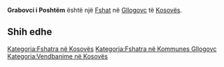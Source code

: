{{Fshat në Kosovës
 | Emri                = Grabovci i Poshtëm
| sqi_N_name = Grabovci i Poshtëm
| sqi_N_FULL_NAME_RO = Grabovci i Poshtëm
| sqi_N_FULL_NAME_ND_RO = Grabovci i Poshtem
| sqi_N_SORT_NAME_RG = GRABOVCIIPOSHTEM
| sqi_N_FULL_NAME_RG = Grabovci i Poshtëm
| sqi_N_FULL_NAME_ND_RG = Grabovci i Poshtem
| sqi_V_name = Gurshkabë
| sqi_V_FULL_NAME_RO = Gurshkabë Gurshkaba Graboc i Poshtëm Grabovci i Ultë
| sqi_V_FULL_NAME_ND_RO = Gurshkabe Gurshkaba Graboc i Poshtem Grabovci i Ulte
| sqi_V_SORT_NAME_RG = GURSHKABE GURSHKABA GRABOCIPOSHTEM GRABOVCIIULTE
| sqi_V_FULL_NAME_RG = Gurshkabë Gurshkaba Graboc i Poshtëm Grabovci i Ultë
| sqi_V_FULL_NAME_ND_RG = Gurshkabe Gurshkaba Graboc i Poshtem Grabovci i Ulte
| srp_N_name = Donji Grabovac
| srp_N_FULL_NAME_RO = Donji Grabovac
| srp_N_FULL_NAME_ND_RO = Donji Grabovac
| srp_N_SORT_NAME_RG = DONJIGRABOVAC
| srp_N_FULL_NAME_RG = Donji Grabovac
| srp_N_FULL_NAME_ND_RG = Donji Grabovac
| srp_NS_name = Доњи Грабовац
| srp_NS_FULL_NAME_RO = Доњи Грабовац
| srp_NS_FULL_NAME_ND_RO = Доњи Грабовац
| srp_NS_SORT_NAME_RG = ДОЊИГРАБОВАЦ
| srp_NS_FULL_NAME_RG = Доњи Грабовац
| srp_NS_FULL_NAME_ND_RG = Доњи Грабовац

 | Emri (Rasa dhanore) = 
 | Figura              = 
 | Shteti              = Kosovo
 | Komuna              = Gllogovc
 | Kodi postar         = 
 | Sipërfaqja          = 

 | Popullsia           = 

 | Regj. i popullsisë  = 
 | Dend. e popullsisë  = 
 | Faqja zyrtare       = 
 <!--- Koordinatat ----> 
 | Gjerësia            = 42.649998
 | Gjatësia            = 21.010294
 | Lartësia            = 
}}
'''Grabovci i Poshtëm''' është një [[Fshat]] në [[Gllogovc]] të [[Kosovës]].

<!-- == Gjeografia == -->
<!-- == Historia == -->
<!-- == Demografia == -->
== Shih edhe ==
{{Komuna Gllogovc}}
{{Kosovo-Administrata-Cung}}

[[Kategoria:Fshatra në Kosovës]]
[[Kategoria:Fshatra në Kommunes Gllogovc]]
[[Kategoria:Vendbanime në Kosovës]]